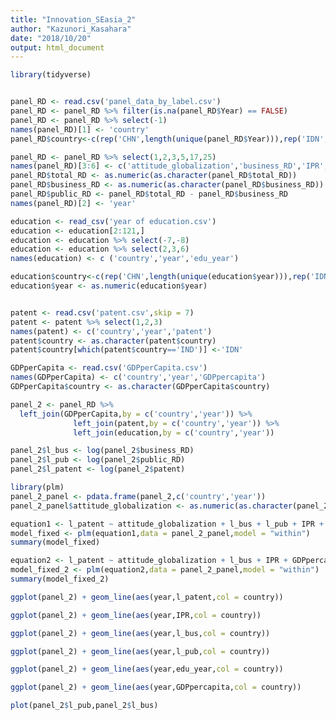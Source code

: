 ```yaml
---
title: "Innovation_SEasia_2"
author: "Kazunori_Kasahara"
date: "2018/10/20"
output: html_document
---
```


```r
library(tidyverse)
```

```r

```


```r
panel_RD <- read.csv('panel_data_by_label.csv')
panel_RD <- panel_RD %>% filter(is.na(panel_RD$Year) == FALSE)
panel_RD <- panel_RD %>% select(-1)
names(panel_RD)[1] <- 'country'
panel_RD$country<-c(rep('CHN',length(unique(panel_RD$Year))),rep('IDN',length(unique(panel_RD$Year))),rep('KOR',length(unique(panel_RD$Year))),rep('MYS',length(unique(panel_RD$Year))),rep('THA',length(unique(panel_RD$Year))))

panel_RD <- panel_RD %>% select(1,2,3,5,17,25)
names(panel_RD)[3:6] <- c('attitude_globalization','business_RD','IPR','total_RD')
panel_RD$total_RD <- as.numeric(as.character(panel_RD$total_RD))
panel_RD$business_RD <- as.numeric(as.character(panel_RD$business_RD))
panel_RD$public_RD <- panel_RD$total_RD - panel_RD$business_RD
names(panel_RD)[2] <- 'year'

education <- read_csv('year of education.csv')
education <- education[2:121,]
education <- education %>% select(-7,-8)
education <- education %>% select(2,3,6)
names(education) <- c ('country','year','edu_year') 

education$country<-c(rep('CHN',length(unique(education$year))),rep('IDN',length(unique(education$year))),rep('KOR',length(unique(education$year))),rep('MYS',length(unique(education$year))),rep('THA',length(unique(education$year))))
education$year <- as.numeric(education$year)


patent <- read.csv('patent.csv',skip = 7)
patent <- patent %>% select(1,2,3)
names(patent) <- c('country','year','patent')
patent$country <- as.character(patent$country)
patent$country[which(patent$country=='IND')] <-'IDN'

GDPperCapita <- read.csv('GDPperCapita.csv')
names(GDPperCapita) <- c('country','year','GDPpercapita')
GDPperCapita$country <- as.character(GDPperCapita$country)

panel_2 <- panel_RD %>% 
  left_join(GDPperCapita,by = c('country','year')) %>%
              left_join(patent,by = c('country','year')) %>%
              left_join(education,by = c('country','year'))

```


```r
panel_2$l_bus <- log(panel_2$business_RD)
panel_2$l_pub <- log(panel_2$public_RD)
panel_2$l_patent <- log(panel_2$patent)

```

```r
library(plm)
panel_2_panel <- pdata.frame(panel_2,c('country','year'))
panel_2_panel$attitude_globalization <- as.numeric(as.character(panel_2_panel$attitude_globalization))

equation1 <- l_patent ~ attitude_globalization + l_bus + l_pub + IPR + GDPpercapita + edu_year
model_fixed <- plm(equation1,data = panel_2_panel,model = "within")
summary(model_fixed)

```

```r
equation2 <- l_patent ~ attitude_globalization + l_bus + IPR + GDPpercapita + edu_year
model_fixed_2 <- plm(equation2,data = panel_2_panel,model = "within")
summary(model_fixed_2)
```



```r
ggplot(panel_2) + geom_line(aes(year,l_patent,col = country)) 
```





```r
ggplot(panel_2) + geom_line(aes(year,IPR,col = country))
```

```r
ggplot(panel_2) + geom_line(aes(year,l_bus,col = country))
```

```r
ggplot(panel_2) + geom_line(aes(year,l_pub,col = country))
```

```r
ggplot(panel_2) + geom_line(aes(year,edu_year,col = country))
```

```r
ggplot(panel_2) + geom_line(aes(year,GDPpercapita,col = country))
```
```r
plot(panel_2$l_pub,panel_2$l_bus)
```




